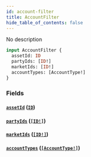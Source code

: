 ```yaml
---
id: account-filter
title: AccountFilter
hide_table_of_contents: false
---
```



No description

```graphql
input AccountFilter {
  assetId: ID
  partyIds: [ID!]
  marketIds: [ID!]
  accountTypes: [AccountType!]
}
```


### Fields

#### [`assetId`](#) ([`ID`](/docs/mainnet/graphql/scalars/id))




#### [`partyIds`](#) ([`[ID!]`](/docs/mainnet/graphql/scalars/id))




#### [`marketIds`](#) ([`[ID!]`](/docs/mainnet/graphql/scalars/id))




#### [`accountTypes`](#) ([`[AccountType!]`](/docs/mainnet/graphql/enums/account-type))






